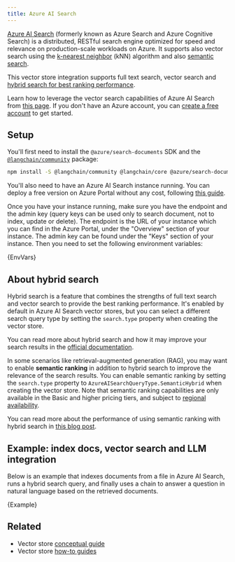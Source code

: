 ```yaml
---
title: Azure AI Search
---
```


[Azure AI Search](https://azure.microsoft.com/products/ai-services/ai-search) (formerly known as Azure Search and Azure Cognitive Search) is a distributed, RESTful search engine optimized for speed and relevance on production-scale workloads on Azure. It supports also vector search using the [k-nearest neighbor](https://en.wikipedia.org/wiki/Nearest_neighbor_search) (kNN) algorithm and also [semantic search](https://learn.microsoft.com/azure/search/semantic-search-overview).

This vector store integration supports full text search, vector search and [hybrid search for best ranking performance](https://techcommunity.microsoft.com/t5/ai-azure-ai-services-blog/azure-cognitive-search-outperforming-vector-search-with-hybrid/ba-p/3929167).

Learn how to leverage the vector search capabilities of Azure AI Search from [this page](https://learn.microsoft.com/azure/search/vector-search-overview). If you don't have an Azure account, you can [create a free account](https://azure.microsoft.com/free/) to get started.

## Setup

You'll first need to install the `@azure/search-documents` SDK and the [`@langchain/community`](https://www.npmjs.com/package/@langchain/community) package:


<IntegrationInstallTooltip/>

```bash npm2yarn
npm install -S @langchain/community @langchain/core @azure/search-documents
```

You'll also need to have an Azure AI Search instance running. You can deploy a free version on Azure Portal without any cost, following [this guide](https://learn.microsoft.com/azure/search/search-create-service-portal).

Once you have your instance running, make sure you have the endpoint and the admin key (query keys can be used only to search document, not to index, update or delete). The endpoint is the URL of your instance which you can find in the Azure Portal, under the "Overview" section of your instance. The admin key can be found under the "Keys" section of your instance. Then you need to set the following environment variables:


<CodeBlock language="text">{EnvVars}</CodeBlock>

## About hybrid search

Hybrid search is a feature that combines the strengths of full text search and vector search to provide the best ranking performance. It's enabled by default in Azure AI Search vector stores, but you can select a different search query type by setting the `search.type` property when creating the vector store.

You can read more about hybrid search and how it may improve your search results in the [official documentation](https://learn.microsoft.com/azure/search/hybrid-search-overview).

In some scenarios like retrieval-augmented generation (RAG), you may want to enable **semantic ranking** in addition to hybrid search to improve the relevance of the search results. You can enable semantic ranking by setting the `search.type` property to `AzureAISearchQueryType.SemanticHybrid` when creating the vector store.
Note that semantic ranking capabilities are only available in the Basic and higher pricing tiers, and subject to [regional availability](https://azure.microsoft.com/en-us/explore/global-infrastructure/products-by-region/?products=search).

You can read more about the performance of using semantic ranking with hybrid search in [this blog post](https://techcommunity.microsoft.com/t5/ai-azure-ai-services-blog/azure-cognitive-search-outperforming-vector-search-with-hybrid/ba-p/3929167).

## Example: index docs, vector search and LLM integration

Below is an example that indexes documents from a file in Azure AI Search, runs a hybrid search query, and finally uses a chain to answer a question in natural language based on the retrieved documents.


<CodeBlock language="typescript">{Example}</CodeBlock>

## Related

- Vector store [conceptual guide](/oss/concepts/#vectorstores)
- Vector store [how-to guides](/oss/how-to/#vectorstores)
